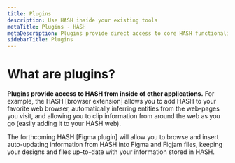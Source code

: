 ```yaml
---
title: Plugins
description: Use HASH inside your existing tools
metaTitle: Plugins - HASH
metaDescription: Plugins provide direct access to core HASH functionality and your data from within external applications, such as browsers.
sidebarTitle: Plugins
---
```


# What are plugins?

**Plugins provide access to HASH from inside of other applications.** For example, the HASH [browser extension] allows you to add HASH to your favorite web browser, automatically inferring entities from the web-pages you visit, and allowing you to clip information from around the web as you go (easily adding it to your HASH web).

The forthcoming HASH [Figma plugin] will allow you to browse and insert auto-updating information from HASH into Figma and Figjam files, keeping your designs and files up-to-date with your information stored in HASH.
